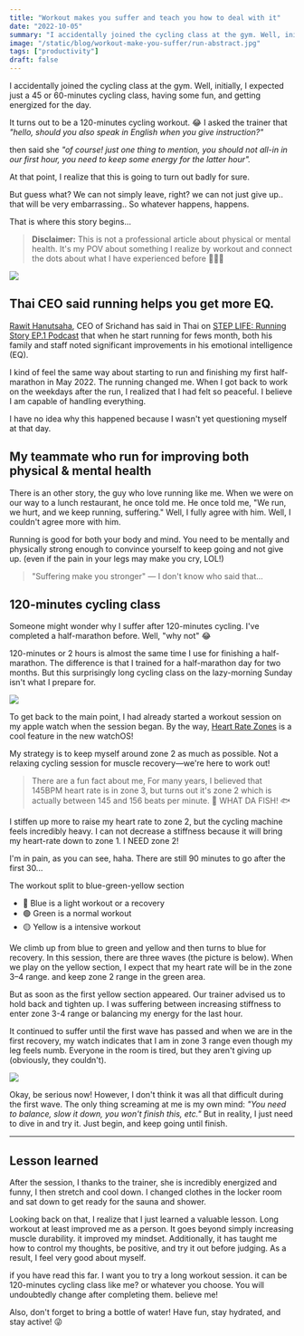 ```yaml
---
title: "Workout makes you suffer and teach you how to deal with it"
date: "2022-10-05"
summary: "I accidentally joined the cycling class at the gym. Well, initially, I expected just a 45 or 60-minutes cycling class, having some fun, and getting energized for the day."
image: "/static/blog/workout-make-you-suffer/run-abstract.jpg"
tags: ["productivity"]
draft: false
---
```


I accidentally joined the cycling class at the gym. Well, initially, I expected just a 45 or 60-minutes cycling class, having some fun, and getting energized for the day.

It turns out to be a 120-minutes cycling workout. 😂 I asked the trainer that _"hello, should you also speak in English when you give instruction?"_

then said she _"of course! just one thing to mention, you should not all-in in our first hour, you need to keep some energy for the latter hour"._

At that point, I realize that this is going to turn out badly for sure.

But guess what? We can not simply leave, right? we can not just give up.. that will be very embarrassing.. So whatever happens, happens.

That is where this story begins...

> **Disclaimer:** This is not a professional article about physical or mental health. It's my POV about something I realize by workout and connect the dots about what I have experienced before 🙇🏻‍♂️

<Image
  src="/static/blog/workout-make-you-suffer/run-abstract.jpg"
  height={1275}
  width={1920}
  priority
/>

## Thai CEO said running helps you get more EQ.

[Rawit Hanutsaha](https://twitter.com/rawithanutsaha?lang=en), CEO of Srichand has said in Thai on [STEP LIFE: Running Story EP.1 Podcast](https://www.youtube.com/watch?v=hYG5sK84_O4) that when he start running for fews month, both his family and staff noted significant improvements in his emotional intelligence (EQ).

I kind of feel the same way about starting to run and finishing my first half-marathon in May 2022. The running changed me. When I got back to work on the weekdays after the run, I realized that I had felt so peaceful. I believe I am capable of handling everything.

I have no idea why this happened because I wasn't yet questioning myself at that day.

## My teammate who run for improving both physical & mental health

There is an other story, the guy who love running like me. When we were on our way to a lunch restaurant, he once told me. He once told me, "We run, we hurt, and we keep running, suffering." Well, I fully agree with him. Well, I couldn't agree more with him.

Running is good for both your body and mind. You need to be mentally and physically strong enough to convince yourself to keep going and not give up. (even if the pain in your legs may make you cry, LOL!)

> "Suffering make you stronger" — I don't know who said that...

## 120-minutes cycling class

Someone might wonder why I suffer after 120-minutes cycling. I've completed a half-marathon before. Well, "why not" 😂

120-minutes or 2 hours is almost the same time I use for finishing a half-marathon. The difference is that I trained for a half-marathon day for two months. But this surprisingly long cycling class on the lazy-morning Sunday isn't what I prepare for.

<Image
  src="/static/blog/workout-make-you-suffer/cycling-class.jpg"
  height={1275}
  width={1920}
  priority
/>

To get back to the main point, I had already started a workout session on my apple watch when the session began. By the way, [Heart Rate Zones](https://support.apple.com/en-il/guide/watch/apd30fa26bb4/watchos) is a cool feature in the new watchOS!

My strategy is to keep myself around zone 2 as much as possible. Not a relaxing cycling session for muscle recovery—we're here to work out!

> There are a fun fact about me, For many years, I believed that 145BPM heart rate is in zone 3, but turns out it's zone 2 which is actually between 145 and 156 beats per minute. 🤬 WHAT DA FISH! 🐟

I stiffen up more to raise my heart rate to zone 2, but the cycling machine feels incredibly heavy. I can not decrease a stiffness because it will bring my heart-rate down to zone 1. I NEED zone 2!

I'm in pain, as you can see, haha. There are still 90 minutes to go after the first 30...

The workout split to blue-green-yellow section

- 🔵 Blue is a light workout or a recovery
- 🟢 Green is a normal workout
- 🟡 Yellow is a intensive workout

We climb up from blue to green and yellow and then turns to blue for recovery. In this session, there are three waves (the picture is below). When we play on the yellow section, I expect that my heart rate will be in the zone 3–4 range. and keep zone 2 range in the green area.

But as soon as the first yellow section appeared. Our trainer advised us to hold back and tighten up. I was suffering between increasing stiffness to enter zone 3-4 range or balancing my energy for the last hour.

It continued to suffer until the first wave has passed and when we are in the first recovery, my watch indicates that I am in zone 3 range even though my leg feels numb. Everyone in the room is tired, but they aren't giving up (obviously, they couldn't).

<Image
  src="/static/blog/workout-make-you-suffer/app-tracking.png"
  height={1852}
  width={2566}
  priority
/>

Okay, be serious now! However, I don't think it was all that difficult during the first wave. The only thing screaming at me is my own mind: _"You need to balance, slow it down, you won't finish this, etc."_ But in reality, I just need to dive in and try it. Just begin, and keep going until finish.

---

## Lesson learned

After the session, I thanks to the trainer, she is incredibly energized and funny, I then stretch and cool down. I changed clothes in the locker room and sat down to get ready for the sauna and shower.

Looking back on that, I realize that I just learned a valuable lesson. Long workout at least improved me as a person. It goes beyond simply increasing muscle durability. it improved my mindset. Additionally, it has taught me how to control my thoughts, be positive, and try it out before judging. As a result, I feel very good about myself.

if you have read this far. I want you to try a long workout session. it can be 120-minutes cycling class like me? or whatever you choose. You will undoubtedly change after completing them. believe me!

Also, don't forget to bring a bottle of water! Have fun, stay hydrated, and stay active! 😜
